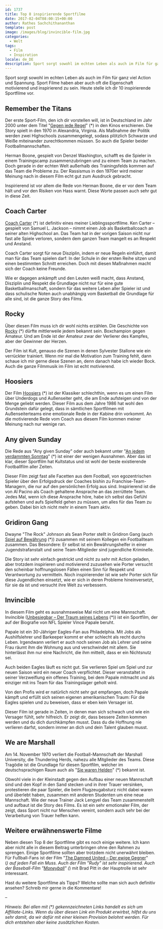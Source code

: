 ```yaml
---
id: 1737
title: Top 8 inspirierende Sportfilme
date: 2017-02-04T08:00:15+00:00
author: Rathes Sachchithananthan
template: post
image: /images/blog/invincible-film.jpg
categories:
  - Welt
tags:
  - Film
  - Inspiration
locale: de_DE
description: Sport sorgt sowohl im echten Leben als auch im Film für ganz viel Action und Spannung. Sport Filme haben aber auch oft die Eigenschaft motivierend und inspirierend zu sein. Heute stelle ich dir 10 inspirierende Sportfilme vor.
---
```


Sport sorgt sowohl im echten Leben als auch im Film für ganz viel Action und Spannung. Sport Filme haben aber auch oft die Eigenschaft motivierend und inspirierend zu sein. Heute stelle ich dir 10 inspirierende Sportfilme vor.

## Remember the Titans

Der erste Sport-Film, den ich dir vorstellen will, ist in Deutschland im Jahr 2000 unter dem Titel "[Gegen jede Regel](http://amzn.to/2jzWAFh)" (\*) in den Kinos erschienen. Die Story spielt in den 1970 in Alexandria, Virginia. Als Maßnahme der Politik werden zwei Highschools zusammengelegt, sodass plötzlich Schwarze und Weiße miteinander zurechtkommen müssen. So auch die Spieler beider Footballmannschaften.

Herman Boone, gespielt von Denzel Washington, schafft es die Spieler in einem Trainingscamp zusammenzubringen und zu einem Team zu machen. Doch gerade in der echten Welt außerhalb des Trainingsfelds kommen auf das Team die Probleme zu. Der Rassismus in den 1970er wird meiner Meinung nach in diesem Film echt gut zum Ausdruck gebracht.

Inspirierend ist vor allem die Rede von Herman Boone, die er vor dem Team hält und vor den Risiken von Hass warnt. Diese Worte passen auch sehr gut in diese Zeit.

## Coach Carter

[Coach Carter](http://amzn.to/2joOKem) (\*) ist definitiv eines meiner Lieblingssportfilme. Ken Carter &#8211; gespielt von Samuel L. Jackson &#8211; nimmt einen Job als Basketballcoach an seiner alten Highschool an. Das Team hat in der vorigen Saison nicht nur fast alle Spiele verloren, sondern dem ganzen Team mangelt es an Respekt und Anstand.

Coach Carter sorgt für neue Disziplin, indem er neue Regeln einführt, damit man für das Team spielen darf: In der Schule in der ersten Reihe sitzen und einen bestimmten Schnitt erreichen. Doch mit diesen Maßnahmen macht sich der Coach keine Freunde.

Wie er dagegen ankämpft und den Leuten weiß macht, dass Anstand, Disziplin und Respekt die Grundlage nicht nur für eine gute Basketballmanschaft, sondern für das weitere Leben aller Spieler ist und dass schulische Noten auch unabhängig vom Basketball die Grundlage für alle sind, ist die ganze Story des Films.

## Rocky

Über diesen Film muss ich dir wohl nichts erzählen. Die Geschichte von [Rocky](http://amzn.to/2kdMRWg) (\*) dürfte mittlerweile jedem bekannt sein. Boxchampion gegen Amateur. Und am Ende ist der Amateur zwar der Verlierer des Kampfes, aber der Gewinner der Herzen.

Der Film ist Kult, genauso die Szenen in denen Sylvester Stallone wie ein verrückter trainiert. Wenn mir mal die Motivation zum Training fehlt, dann schaue ich mir gerne diese Szenen an, denn danach habe ich wieder Bock. Auch die ganze Filmmusik im Film ist echt motivierend.

<div class="embed-wrapper"></div>

## Hoosiers

Der Film [Hoosiers](http://amzn.to/2jp0Ns8) (\*) ist der Klassiker schlechthin, wenn es um einen Film über Underdogs und Außenseiter geht, die am Ende aufsteigen und von der Menge geliebt werden. Dieser Film aus dem Jahre 1986 hat wohl den Grundstein dafür gelegt, dass in sämtlichen Sportfilmen mit Außenseiterteams eine emotionale Rede in der Kabine drin vorkommt. An die motivierende Rede vom Coach aus diesem Film kommen meiner Meinung nach nur wenige ran.

<div class="embed-wrapper"></div>

## Any given Sunday

Die Rede aus "Any given Sunday" oder auch bekannt unter "[An jedem verdammten Sonntag](http://amzn.to/2kx706Q)" (\*) ist einer der wenigen Ausnahmen. Aber das ist klar, dieser Sportfilm hat Kultstatus und ist wohl der beste existierende Footballfilm aller Zeiten.

Dieser Film zeigt fast alle Facetten aus dem Football, von egozentrischen Spieler über den Erfolgsdruck der Coaches bishin zu Franchise-Team-Managern, die nur auf den persönlichen Erfolg aus sind. Inspirierend ist die von Al Pacino als Coach gehaltene Ansprache an das zerrüttete Team. Jedes Mal, wenn ich diese Ansprache höre, habe ich selbst das Gefühl aufstehen und aufs Spielfeld gehen zu müssen, um alles für das Team zu geben. Dabei bin ich nicht mehr in einem Team aktiv.

## Gridiron Gang

Dwayne "The Rock" Johnson als Sean Porter stellt in Gridiron Gang (auch [Spiel auf Bewährung](http://amzn.to/2k2YfBN) (\*)) zusammen mit seinem Kollegen ein Footballteam zusammen. Das Besondere: Er selbst ist ein Bewährungshelfer in einer Jugendstrafanstalt und seine Team-Mitglieder sind jugendliche Kriminelle.

Die Story ist sehr einfach gestrickt und nicht zu sehr mit Action geladen, aber trotzdem inspirieren und motivierend zuzusehen wie Porter versucht den scheinbar hoffnungslosen Fällen einen Sinn für Respekt und Verantwortung zu vermitteln. Noch inspirierender ist wie sehr Porter sich für diese Jugendlichen einsetzt, wie er sich in deren Probleme hineinversetzt, für sie da ist und versucht ihre Welt zu verbessern.

## Invincible

In diesem Film geht es ausnahmsweise Mal nicht um eine Mannschaft. Invincible ([Unbesiegbar &#8211; Der Traum seines Lebens](http://amzn.to/2jHvl9d) (\*)) ist ein Sportfilm, der auf der Biografie von NFL Spieler Vince Papale beruht.

Papale ist ein 30-Jähriger Eagles-Fan aus Philadelphia. Mit Jobs als Aushilfslehrer und Barkeeper kommt er eher schlecht als recht durchs Leben. Irgendwann verliert er auch noch seinen Job als Lehrer und seine Frau räumt ihm die Wohnung aus und verschwindet mit allem. Sie hinterlässt ihm nur eine Nachricht, die ihm mitteilt, dass er ein Nichtsnutz sei.

Auch beiden Eagles läuft es nicht gut. Sie verlieren Spiel um Spiel und zur neuen Saison wird ein neuer Coach verpflichtet. Dieser veranstaltet in seiner Verzweiflung ein offenes Training, bei dem Papale mitmacht und als einziger mit ins Team für das Trainingslager geholt wird.

Von den Profis wird er natürlich nicht sehr gut empfangen, doch Papale kämpft und erfüllt sich seinen eigenen amerikanischen Traum: Für die Eagles spielen und zu beweisen, dass er eben kein Versager ist.

Dieser Film ist gerade in Zeiten, in denen man sich schwach und wie ein Versager fühlt, sehr hilfreich. Er zeigt dir, dass bessere Zeiten kommen werden und du dich durchkämpfen musst. Dass du die Hoffnung nie verlieren darfst, sondern immer an dich und dein Talent glauben musst.

## We are Marshall

Am 14. November 1970 verliert die Football-Mannschaft der Marshall University, die Thundering Herds, nahezu alle Mitglieder des Teams. Diese Tragödie ist die Grundlage für diesen Sportfilm, welcher im deutschsprachigen Raum auch als "[Sie waren Helden](http://amzn.to/2kdbGBl)" (\*) bekannt ist.

Obwohl viele in der Kleinstadt gegen den Aufbau einer neuen Mannschaft sind und den Kopf in den Sand stecken und in ihrer Trauer versinken, protestieren die paar Spieler, die beim Flugzeugabsturz nicht dabei waren und überlebt haben, zusammen mit anderen Studenten um eine neue Mannschaft. Wie der neue Trainer Jack Lengyel das Team zusammenstellt und aufbaut ist die Story des Films. Es ist ein sehr emotionaler Film, der zeigt, dass Sport nicht nur Menschen vereint, sondern auch sehr bei der Verarbeitung von Trauer helfen kann.

<div class="embed-wrapper"></div>

## Weitere erwähnenswerte Filme

Neben diesen Top 8 der Sportfilme gibt es noch einige weitere. Ich kann aber nicht alle in diesem Beitrag unterbringen ohne den Rahmen zu sprengen. Einige Sportfilme sollten aber trotzdem nicht unerwähnt bleiben. Für Fußball-Fans ist der Film "[The Damned United – Der ewige Gegner](http://amzn.to/2kd3AIQ)" (_) auf jeden Fall ein Muss. Auch der Film "Rudy" ist sehr inspirierend. Auch der Baseball-Film "[Moneyball](http://amzn.to/2kxf33T)" (_) mit Brad Pitt in der Hauptrolle ist sehr interessant.

Hast du weitere Sportfilme als Tipps? Welche sollte man sich auch definitiv ansehen? Schreib mir gerne in die Kommentare!

–

_Hinweis: Bei allen mit (\*) gekennzeichneten Links handelt es sich um Affiliate-Links. Wenn du über diesen Link ein Produkt erwirbst, hilfst du uns sehr damit, da wir dafür mit einer kleinen Provision belohnt werden. Für dich entstehen aber keine zusätzlichen Kosten._
